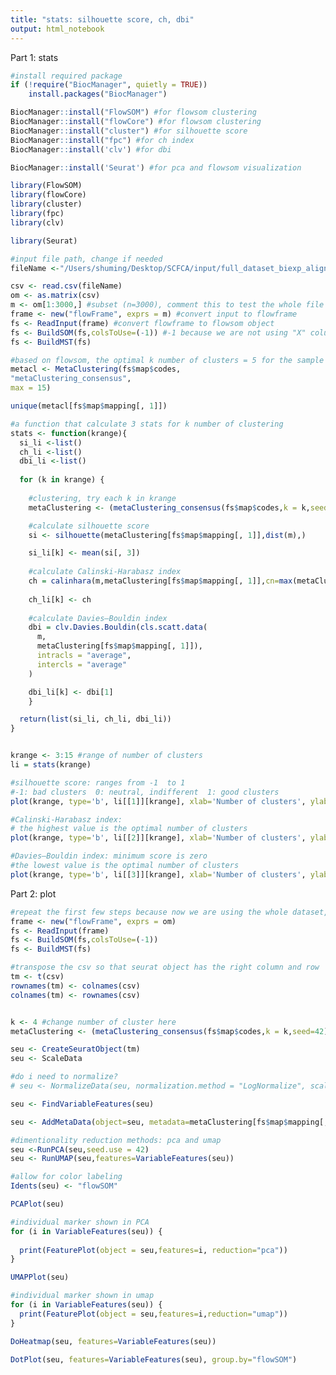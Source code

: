 ```yaml
---
title: "stats: silhouette score, ch, dbi"
output: html_notebook
---
```


Part 1: stats
```r
#install required package
if (!require("BiocManager", quietly = TRUE))
    install.packages("BiocManager")

BiocManager::install("FlowSOM") #for flowsom clustering
BiocManager::install("flowCore") #for flowsom clustering
BiocManager::install("cluster") #for silhouette score
BiocManager::install("fpc") #for ch index
BiocManager::install('clv') #for dbi

BiocManager::install('Seurat') #for pca and flowsom visualization
```

```r
library(FlowSOM)
library(flowCore)
library(cluster)
library(fpc)
library(clv)

library(Seurat)
```


```r

#input file path, change if needed
fileName <-"/Users/shuming/Desktop/SCFCA/input/full_dataset_biexp_aligned_abonly.csv"

csv <- read.csv(fileName)
om <- as.matrix(csv) 
m <- om[1:3000,] #subset (n=3000), comment this to test the whole file
frame <- new("flowFrame", exprs = m) #convert input to flowframe
fs <- ReadInput(frame) #convert flowframe to flowsom object
fs <- BuildSOM(fs,colsToUse=(-1)) #-1 because we are not using "X" column to build SOM
fs <- BuildMST(fs) 
```


```r
#based on flowsom, the optimal k number of clusters = 5 for the sample (n=3000) 
metacl <- MetaClustering(fs$map$codes,
"metaClustering_consensus",
max = 15)

unique(metacl[fs$map$mapping[, 1]])
```





```r

#a function that calculate 3 stats for k number of clustering
stats <- function(krange){
  si_li <-list()
  ch_li <-list()
  dbi_li <-list()
  
  for (k in krange) {
    
    #clustering, try each k in krange
    metaClustering <- (metaClustering_consensus(fs$map$codes,k = k,seed=42))

    #calculate silhouette score
    si <- silhouette(metaClustering[fs$map$mapping[, 1]],dist(m),)

    si_li[k] <- mean(si[, 3])
    
    #calculate Calinski-Harabasz index
    ch = calinhara(m,metaClustering[fs$map$mapping[, 1]],cn=max(metaClustering[fs$map$mapping[,1]]))
    
    ch_li[k] <- ch
    
    #calculate Davies–Bouldin index
    dbi = clv.Davies.Bouldin(cls.scatt.data(
      m,
      metaClustering[fs$map$mapping[, 1]]),
      intracls = "average",
      intercls = "average"
    )

    dbi_li[k] <- dbi[1]
    } 

  return(list(si_li, ch_li, dbi_li))
}


krange <- 3:15 #range of number of clusters
li = stats(krange)

#silhouette score: ranges from -1  to 1 
#-1: bad clusters  0: neutral, indifferent  1: good clusters
plot(krange, type='b', li[[1]][krange], xlab='Number of clusters', ylab='Average Silhouette Scores', frame=TRUE)

#Calinski-Harabasz index: 
# the highest value is the optimal number of clusters
plot(krange, type='b', li[[2]][krange], xlab='Number of clusters', ylab='Calinski-Harabasz index', frame=TRUE)

#Davies–Bouldin index: minimum score is zero
#the lowest value is the optimal number of clusters
plot(krange, type='b', li[[3]][krange], xlab='Number of clusters', ylab='Davies–Bouldin index', frame=TRUE)

```

Part 2: plot

```r
#repeat the first few steps because now we are using the whole dataset, not just a subset (n=3000)
frame <- new("flowFrame", exprs = om) 
fs <- ReadInput(frame) 
fs <- BuildSOM(fs,colsToUse=(-1)) 
fs <- BuildMST(fs) 

#transpose the csv so that seurat object has the right column and row
tm <- t(csv)
rownames(tm) <- colnames(csv)
colnames(tm) <- rownames(csv)


k <- 4 #change number of cluster here
metaClustering <- (metaClustering_consensus(fs$map$codes,k = k,seed=42))

seu <- CreateSeuratObject(tm)
seu <- ScaleData

#do i need to normalize?
# seu <- NormalizeData(seu, normalization.method = "LogNormalize", scale.factor = 10000)

seu <- FindVariableFeatures(seu)

seu <- AddMetaData(object=seu, metadata=metaClustering[fs$map$mapping[,1]], col.name = 'flowSOM')

#dimentionality reduction methods: pca and umap
seu <-RunPCA(seu,seed.use = 42)
seu <- RunUMAP(seu,features=VariableFeatures(seu))

#allow for color labeling
Idents(seu) <- "flowSOM"
```


```r
PCAPlot(seu)
```
```r
#individual marker shown in PCA 
for (i in VariableFeatures(seu)) {
  
  print(FeaturePlot(object = seu,features=i, reduction="pca"))
} 
```


```r
UMAPPlot(seu)
```



```r
#individual marker shown in umap 
for (i in VariableFeatures(seu)) {
  print(FeaturePlot(object = seu,features=i,reduction="umap"))
} 
```


```r
DoHeatmap(seu, features=VariableFeatures(seu))
```

```r
DotPlot(seu, features=VariableFeatures(seu), group.by="flowSOM")
```
